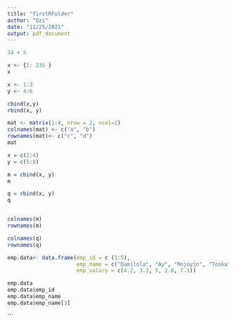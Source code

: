 ```yaml
---
title: "firstRFolder"
author: "Ozi"
date: "11/25/2021"
output: pdf_document
---
```


```r

34 + 5
```

```r

x <- {1: 235 }
x
```
```r

x <- 1:3
y <- 4:6

cbind(x,y)
rbind(x, y)
```

```r
mat <- matrix(1:4, nrow = 2, ncol=2)
colnames(mat) <- c("a", "b")
rownames(mat)<- c("c", "d")
mat

```

```r
x = c(1:4)
y = c(5:8)

m = cbind(x, y)
m

q = rbind(x, y)
q


colnames(m)
rownames(m)

colnames(q)
rownames(q)
```

```r
emp.data<- data.frame(emp_id = c (1:5),
                      emp_name = c("Damilola", "Ay", "Mojoyin", "Toska", "Fati"),
                      emp_salary = c(4.2, 3.2, 5, 2.8, 7.1))

emp.data
emp.data$emp_id
emp.data$emp_name
emp.data$emp_name[3]
```
```